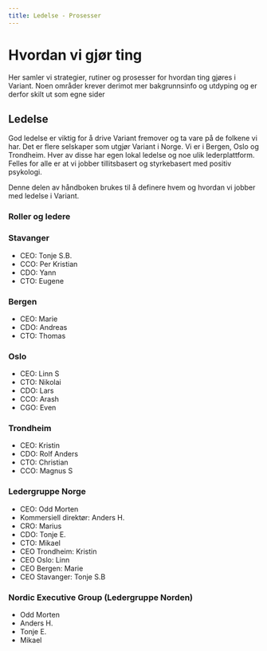 ```yaml
---
title: Ledelse - Prosesser
---
```



# Hvordan vi gjør ting

Her samler vi strategier, rutiner og prosesser for hvordan ting gjøres i Variant. Noen områder krever derimot mer bakgrunnsinfo og utdyping og er derfor skilt ut som egne sider

<ProcessMenu />

## Ledelse

God ledelse er viktig for å drive Variant fremover og ta vare på de folkene vi har.
Det er flere selskaper som utgjør Variant i Norge. Vi er i Bergen, Oslo og Trondheim.
Hver av disse har egen lokal ledelse og noe ulik lederplattform. Felles for alle er
at vi jobber tillitsbasert og styrkebasert med positiv psykologi.

Denne delen av håndboken brukes til å definere hvem og hvordan vi jobber med ledelse
i Variant.

### Roller og ledere

### Stavanger

- CEO: Tonje S.B.
- CCO: Per Kristian
- CDO: Yann
- CTO: Eugene

### Bergen

- CEO: Marie
- CDO: Andreas
- CTO: Thomas

### Oslo

- CEO: Linn S
- CTO: Nikolai
- CDO: Lars
- CCO: Arash
- CGO: Even

### Trondheim

- CEO: Kristin
- CDO: Rolf Anders
- CTO: Christian
- CCO: Magnus S

### Ledergruppe Norge

- CEO: Odd Morten
- Kommersiell direktør: Anders H.
- CRO: Marius
- CDO: Tonje E.
- CTO: Mikael
- CEO Trondheim: Kristin
- CEO Oslo: Linn
- CEO Bergen: Marie
- CEO Stavanger: Tonje S.B

### Nordic Executive Group (Ledergruppe Norden)

- Odd Morten
- Anders H.
- Tonje E.
- Mikael
